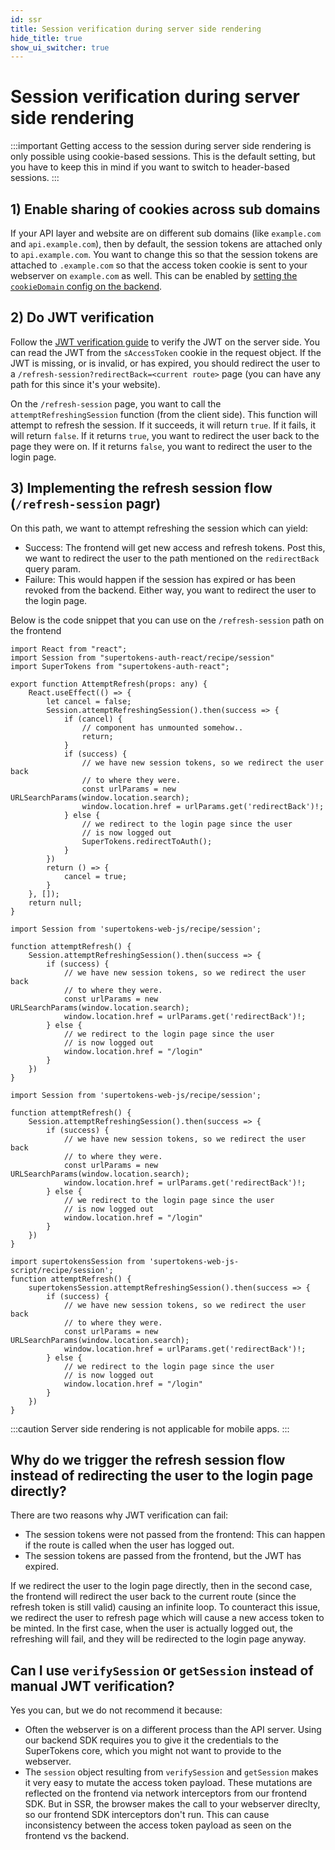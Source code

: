 ```yaml
---
id: ssr
title: Session verification during server side rendering
hide_title: true
show_ui_switcher: true
---
```


<!-- COPY DOCS -->
<!-- ./session/common-customizations/sessions/ssr.mdx -->


# Session verification during server side rendering

:::important
Getting access to the session during server side rendering is only possible using cookie-based sessions. This is the default setting, but you have to keep this in mind if you want to switch to header-based sessions.
:::

## 1) Enable sharing of cookies across sub domains
If your API layer and website are on different sub domains (like `example.com` and `api.example.com`), then by default, the session tokens are attached only to `api.example.com`. You want to change this so that the session tokens are attached to `.example.com` so that the access token cookie is sent to your webserver on `example.com` as well. This can be enabled by [setting the `cookieDomain` config on the backend](./multiple-api-endpoints).

## 2) Do JWT verification
Follow the [JWT verification guide](./with-jwt/jwt-verification) to verify the JWT on the server side. You can read the JWT from the `sAccessToken` cookie in the request object. If the JWT is missing, or is invalid, or has expired, you should redirect the user to a `/refresh-session?redirectBack=<current route>` page (you can have any path for this since it's your website).

On the `/refresh-session` page, you want to call the `attemptRefreshingSession` function (from the client side). This function will attempt to refresh the session. If it succeeds, it will return `true`. If it fails, it will return `false`. If it returns `true`, you want to redirect the user back to the page they were on. If it returns `false`, you want to redirect the user to the login page.

## 3) Implementing the refresh session flow (`/refresh-session` pagr)
On this path, we want to attempt refreshing the session which can yield:
- Success: The frontend will get new access and refresh tokens. Post this, we want to redirect the user to the path mentioned on the `redirectBack` query param.
- Failure: This would happen if the session has expired or has been revoked from the backend. Either way, you want to redirect the user to the login page.

Below is the code snippet that you can use on the `/refresh-session` path on the frontend

<PreBuiltOrCustomUISwitcher>

<PreBuiltUIContent>

<FrontendPreBuiltUITabs>
<TabItem value="reactjs">

```tsx
import React from "react";
import Session from "supertokens-auth-react/recipe/session"
import SuperTokens from "supertokens-auth-react";

export function AttemptRefresh(props: any) {
    React.useEffect(() => {
        let cancel = false;
        Session.attemptRefreshingSession().then(success => {
            if (cancel) {
                // component has unmounted somehow..
                return;
            }
            if (success) {
                // we have new session tokens, so we redirect the user back
                // to where they were.
                const urlParams = new URLSearchParams(window.location.search);
                window.location.href = urlParams.get('redirectBack')!;
            } else {
                // we redirect to the login page since the user
                // is now logged out
                SuperTokens.redirectToAuth();
            }
        })
        return () => {
            cancel = true;
        }
    }, []);
    return null;
}
```

</TabItem>

<TabItem value="angular">

```tsx
import Session from 'supertokens-web-js/recipe/session';

function attemptRefresh() {
    Session.attemptRefreshingSession().then(success => {
        if (success) {
            // we have new session tokens, so we redirect the user back
            // to where they were.
            const urlParams = new URLSearchParams(window.location.search);
            window.location.href = urlParams.get('redirectBack')!;
        } else {
            // we redirect to the login page since the user
            // is now logged out
            window.location.href = "/login"
        }
    })
}
```

</TabItem>

</FrontendPreBuiltUITabs>

</PreBuiltUIContent>

<CustomUIContent>

<FrontendCustomUITabs>
<TabItem value="web">

<NpmOrScriptTabs>
<TabItem value="npm">

```tsx
import Session from 'supertokens-web-js/recipe/session';

function attemptRefresh() {
    Session.attemptRefreshingSession().then(success => {
        if (success) {
            // we have new session tokens, so we redirect the user back
            // to where they were.
            const urlParams = new URLSearchParams(window.location.search);
            window.location.href = urlParams.get('redirectBack')!;
        } else {
            // we redirect to the login page since the user
            // is now logged out
            window.location.href = "/login"
        }
    })
}
```

</TabItem>
<TabItem value="script">

```tsx
import supertokensSession from 'supertokens-web-js-script/recipe/session';
function attemptRefresh() {
    supertokensSession.attemptRefreshingSession().then(success => {
        if (success) {
            // we have new session tokens, so we redirect the user back
            // to where they were.
            const urlParams = new URLSearchParams(window.location.search);
            window.location.href = urlParams.get('redirectBack')!;
        } else {
            // we redirect to the login page since the user
            // is now logged out
            window.location.href = "/login"
        }
    })
}
```

</TabItem>
</NpmOrScriptTabs>

</TabItem>

<TabItem value="mobile">

:::caution
Server side rendering is not applicable for mobile apps.
:::

</TabItem>

</FrontendCustomUITabs>

</CustomUIContent>

</PreBuiltOrCustomUISwitcher>

## Why do we trigger the refresh session flow instead of redirecting the user to the login page directly?
There are two reasons why JWT verification can fail:
- The session tokens were not passed from the frontend: This can happen if the route is called when the user has logged out.
- The session tokens are passed from the frontend, but the JWT has expired.

If we redirect the user to the login page directly, then in the second case, the frontend will redirect the user back to the current route (since the refresh token is still valid) causing an infinite loop. To counteract this issue, we redirect the user to refresh page which will cause a new access token to be minted. In the first case, when the user is actually logged out, the refreshing will fail, and they will be redirected to the login page anyway.

## Can I use `verifySession` or `getSession` instead of manual JWT verification?
Yes you can, but we do not recommend it because:
- Often the webserver is on a different process than the API server. Using our backend SDK requires you to give it the credentials to the SuperTokens core, which you might not want to provide to the webserver.
- The `session` object resulting from  `verifySession` and `getSession` makes it very easy to mutate the access token payload. These mutations are reflected on the frontend via network interceptors from our frontend SDK. But in SSR, the browser makes the call to your webserver direclty, so our frontend SDK interceptors don't run. This can cause inconsistency between the access token payload as seen on the frontend vs the backend.